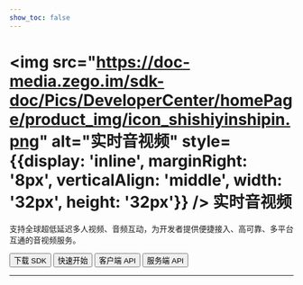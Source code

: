 ```yaml
---
show_toc: false
---
```


# <img src="https://doc-media.zego.im/sdk-doc/Pics/DeveloperCenter/homePage/product_img/icon_shishiyinshipin.png" alt="实时音视频" style={{display: 'inline', marginRight: '8px', verticalAlign: 'middle', width: '32px', height: '32px'}} /> 实时音视频

支持全球超低延迟多人视频、音频互动，为开发者提供便捷接入、高可靠、多平台互通的音视频服务。

<Button primary-color="NavyBlue" target="_blank" href="./../client-sdk/download-sdk.mdx">下载 SDK</Button>
<Button primary-color="NavyBlue" target="_blank" href="./../quick-start/implementing-video-call.mdx">快速开始</Button>
<Button primary-color="NavyBlue" target="_blank" href="/real-time-voice-video-api/overview">客户端 API</Button>
<Button primary-color="NavyBlue" target="_blank" href="/real-time-video-server/api-reference/overview">服务端 API</Button>

---

<Steps titleSite="h3">
  <Step title="产品介绍" icon="https://doc-media.zego.im/sdk-doc/Pics/Express/overview_catalog/icon_documentation_jianjie.png">
    <FeatureList
      features={        [
                {
                        "title": "概述",
                        "link": "/real-time-video-macos-oc/introduction/overview"
                },
                {
                        "title": "产品功能",
                        "link": "/real-time-video-macos-oc/introduction/product-feature-list"
                },
                {
                        "title": "实时音视频价格说明",
                        "link": "/real-time-video-macos-oc/introduction/pricing/rtc-price"
                },
                {
                        "title": "服务端混流价格说明",
                        "link": "/real-time-video-macos-oc/introduction/pricing/serverside-price"
                },
                {
                        "title": "CDN 直播价格说明",
                        "link": "/real-time-video-macos-oc/introduction/pricing/cdn-live-price-description"
                },
                {
                        "title": "实时音视频 SDK 与实时语音 SDK 差异",
                        "link": "/real-time-video-macos-oc/introduction/difference-between-audio-and-video-sdk"
                }
        ]}
    />
  </Step>
  <Step title="快速开始" icon="https://doc-media.zego.im/sdk-doc/Pics/Express/overview_catalog/icon_documentation_kuaisukaishi.png">
    <FeatureList
      features={        [
                {
                        "title": "跑通示例源码",
                        "link": "/real-time-video-macos-oc/quick-start/run-example-code"
                },
                {
                        "title": "集成 SDK",
                        "link": "/real-time-video-macos-oc/quick-start/integrating-sdk"
                },
                {
                        "title": "实现视频通话",
                        "link": "/real-time-video-macos-oc/quick-start/implementing-video-call"
                },
                {
                        "title": "场景化音视频配置",
                        "link": "/real-time-video-macos-oc/quick-start/scenario-based-audio-video-configuration"
                }
        ]}
    />
  </Step>
  <Step title="通信能力" icon="https://doc-media.zego.im/sdk-doc/Pics/Express/overview_catalog/icon_documentation_tongxun.png">
    <FeatureList
      type="基础"
      features={        [
                {
                        "title": "使用 Token 鉴权",
                        "link": "/real-time-video-macos-oc/communication/using-token-authentication"
                },
                {
                        "title": "通话前检测",
                        "link": "/real-time-video-macos-oc/communication/pre-call-detection"
                },
                {
                        "title": "通话质量监测",
                        "link": "/real-time-video-macos-oc/communication/monitor-stream-quality"
                },
                {
                        "title": "网络测速",
                        "link": "/real-time-video-macos-oc/communication/testing-network"
                }
        ]}
    />
    <br/>
    <FeatureList
      type="进阶"
      features={        [
                {
                        "title": "多源采集",
                        "link": "/real-time-video-macos-oc/communication/multi-source-capture"
                },
                {
                        "title": "同时推多路流",
                        "link": "/real-time-video-macos-oc/communication/publish-multi-streams"
                },
                {
                        "title": "媒体补充增强信息（SEI）",
                        "link": "/real-time-video-macos-oc/communication/sei"
                },
                {
                        "title": "流量控制",
                        "link": "/real-time-video-macos-oc/communication/traffic-control"
                },
                {
                        "title": "云代理",
                        "link": "/real-time-video-macos-oc/communication/cloud-proxy"
                },
                {
                        "title": "地理围栏",
                        "link": "/real-time-video-macos-oc/communication/geofencing"
                },
                {
                        "title": "音视频流加密",
                        "link": "/real-time-video-macos-oc/communication/encrypt-streams"
                },
                {
                        "title": "游戏语音",
                        "link": "/real-time-video-macos-oc/communication/range-audio"
                },
                {
                        "title": "万人范围音视频",
                        "link": "/real-time-video-macos-oc/communication/mass-scale-range-audio-video"
                },
                {
                        "title": "多人状态实时同步",
                        "link": "/real-time-video-macos-oc/communication/sync-users-status"
                }
        ]}
    />
  </Step>
  <Step title="房间能力" icon="https://doc-media.zego.im/sdk-doc/Pics/Express/overview_catalog/icon_documentation_fangjian.png">
    <FeatureList
      type="基础"
      features={        [
                {
                        "title": "房间连接状态说明",
                        "link": "/real-time-video-macos-oc/room/room-connection-status"
                },
                {
                        "title": "实时消息与信令",
                        "link": "/real-time-video-macos-oc/room/messaging-and-signaling"
                }
        ]}
    />
    <br/>
    <FeatureList
      type="进阶"
      features={        [
                {
                        "title": "登录多房间",
                        "link": "/real-time-video-macos-oc/room/multi-room-login"
                }
        ]}
    />
  </Step>
  <Step title="音频能力" icon="https://doc-media.zego.im/sdk-doc/Pics/Express/overview_catalog/icon_documentation_yinpin.png">
    <FeatureList
      type="基础"
      features={        [
                {
                        "title": "音量变化与音频频谱",
                        "link": "/real-time-video-macos-oc/audio/sound-level-spectrum"
                },
                {
                        "title": "耳返与声道设置",
                        "link": "/real-time-video-macos-oc/audio/headphone-monitor"
                },
                {
                        "title": "音频 3A 处理",
                        "link": "/real-time-video-macos-oc/audio/audio-3a-processing"
                },
                {
                        "title": "变声/混响/立体声",
                        "link": "/real-time-video-macos-oc/audio/audio-effects"
                }
        ]}
    />
    <br/>
    <FeatureList
      type="进阶"
      features={        [
                {
                        "title": "场景化 AI 降噪",
                        "link": "/real-time-video-macos-oc/audio/scenario-based-ai-noise-reduction"
                },
                {
                        "title": "自定义音频采集与渲染",
                        "link": "/real-time-video-macos-oc/audio/custom-audio-io"
                },
                {
                        "title": "自定义音频处理",
                        "link": "/real-time-video-macos-oc/audio/custom-audio-processing"
                },
                {
                        "title": "原始音频数据获取",
                        "link": "/real-time-video-macos-oc/audio/get-audio-raw-data"
                }
        ]}
    />
  </Step>
  <Step title="视频能力" icon="https://doc-media.zego.im/sdk-doc/Pics/Express/overview_catalog/icon_documentation_shipin.png">
    <FeatureList
      type="基础"
      features={        [
                {
                        "title": "常用视频配置",
                        "link": "/real-time-video-macos-oc/video/common-video-configuration"
                },
                {
                        "title": "屏幕共享",
                        "link": "/real-time-video-macos-oc/video/screen-sharing"
                },
                {
                        "title": "水印和截图",
                        "link": "/real-time-video-macos-oc/video/watermark-and-screenshot"
                }
        ]}
    />
    <br/>
    <FeatureList
      type="进阶"
      features={        [
                {
                        "title": "设置视频编码方式",
                        "link": "/real-time-video-macos-oc/video/set-video-encoding"
                },
                {
                        "title": "自定义视频采集",
                        "link": "/real-time-video-macos-oc/video/custom-video-capture"
                },
                {
                        "title": "自定义视频渲染",
                        "link": "/real-time-video-macos-oc/video/custom-video-rendering"
                },
                {
                        "title": "主体分割",
                        "link": "/real-time-video-macos-oc/video/object-segmentation"
                },
                {
                        "title": "视频大小流和分层编码",
                        "link": "/real-time-video-macos-oc/video/small-large-video-stream-and-layered-encoding"
                },
                {
                        "title": "推流视频增强",
                        "link": "/real-time-video-macos-oc/video/publish-video-enhancement"
                }
        ]}
    />
  </Step>
  <Step title="直播能力" icon="https://doc-media.zego.im/sdk-doc/Pics/Express/overview_catalog/icon_documentation_zhibo.png">
    <FeatureList
      type="基础"
      features={        [
                {
                        "title": "混流",
                        "link": "/real-time-video-macos-oc/live-streaming/stream-mixing"
                },
                {
                        "title": "使用 CDN 直播",
                        "link": "/real-time-video-macos-oc/live-streaming/using-cdn-for-live-streaming"
                },
                {
                        "title": "CDN 推流鉴权",
                        "link": "/real-time-video-macos-oc/live-streaming/cdn-stream-publishing-authentication"
                },
                {
                        "title": "通过 URL 拉流",
                        "link": "/real-time-video-macos-oc/live-streaming/playing-stream-by-url"
                }
        ]}
    />
    <br/>
    <FeatureList
      type="进阶"
      features={        [
                {
                        "title": "单流转码",
                        "link": "/real-time-video-macos-oc/live-streaming/single-stream-transcoding"
                },
                {
                        "title": "RTMP 推流到 ZEGO 服务器",
                        "link": "/real-time-video-macos-oc/live-streaming/obs-push"
                }
        ]}
    />
    <br/>
    <FeatureList
      type="特色"
      features={        [
                {
                        "title": "超低延迟直播",
                        "link": "/real-time-video-macos-oc/live-streaming/low-latency-live-streaming",
                        "tag": "特色",
                        "tag_color": "red"
                }
        ]}
    />
  </Step>
  <Step title="其他能力" icon="https://doc-media.zego.im/sdk-doc/Pics/Express/overview_catalog/icon_documentation_xiaoxi_2.png">
    <FeatureList
      type="基础"
      features={        [
                {
                        "title": "媒体播放器",
                        "link": "/real-time-video-macos-oc/other/media-player"
                },
                {
                        "title": "音效文件播放器",
                        "link": "/real-time-video-macos-oc/other/audio-effect-player"
                },
                {
                        "title": "音视频录制",
                        "link": "/real-time-video-macos-oc/other/local-media-recording"
                }
        ]}
    />
    <br/>
    <FeatureList
      type="进阶"
      features={        [
                {
                        "title": "播放透明礼物特效",
                        "link": "/real-time-video-macos-oc/other/play-transparent-gift-effects"
                }
        ]}
    />
  </Step>
  <Step title="最佳实践" icon="https://doc-media.zego.im/sdk-doc/Pics/Express/overview_catalog/icon_documentation_zuijiashijian.png">
    <FeatureList
      features={        [
                {
                        "title": "多人视频通话",
                        "link": "/real-time-video-macos-oc/best-practice/multiplayer-video-call"
                },
                {
                        "title": "调试与配置",
                        "link": "/real-time-video-macos-oc/best-practice/debug-and-config"
                },
                {
                        "title": "限制说明",
                        "link": "/real-time-video-macos-oc/best-practice/restrictions"
                },
                {
                        "title": "从 CDN 拉流切换到连麦场景",
                        "link": "/real-time-video-macos-oc/best-practice/switch-cdn-to-rtc"
                },
                {
                        "title": "秀场直播秒开方案",
                        "link": "/real-time-video-macos-oc/best-practice/instant-startup-solution"
                }
        ]}
    />
  </Step>
  <Step title="参考文档" icon="https://doc-media.zego.im/sdk-doc/Pics/Express/overview_catalog/icon_documentation_cankaowendang.png">
    <FeatureList
      features={      [
            {
                  "title": "客户端 API",
                  "link": "/real-time-voice-video-api/overview"
            },
            {
                  "title": "服务端 API",
                  "link": "/real-time-video-server/api-reference/overview"
            },
            {
                  "title": "常见错误码",
                  "link": "/real-time-video-macos-oc/client-sdk/error-code"
            },
            {
                  "title": "常见问题",
                  "link": "/faq/overview"
            }
      ]}
    />
  </Step>
</Steps>